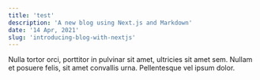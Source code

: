```yaml
---
title: 'test'
description: 'A new blog using Next.js and Markdown'
date: '14 Apr, 2021'
slug: 'introducing-blog-with-nextjs'
---
```


Nulla tortor orci, porttitor in pulvinar sit amet, ultricies sit amet sem. Nullam et posuere felis, sit amet convallis urna. Pellentesque vel ipsum dolor.
